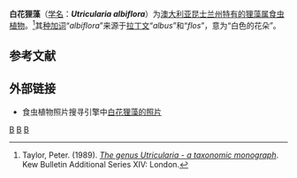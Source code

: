 {{noteTA
|G1=Carnivorous Plant
}}
{{Speciesbox 
| taxon = Utricularia albiflora
| authority = [[罗伯特·布朗|R.Br.]] 1810
|synonyms = *''Vesiculina albiflora''<br /><small>(R.Br.) [[康斯坦丁·萨米埃尔·拉菲内克-施马尔茨|Raf.]] 1838</small>
|}}

'''白花狸藻'''（[[学名|学名]]：'''''Utricularia albiflora'''''）为[[澳大利亚|澳大利亚]][[昆士兰州|昆士兰州]][[特有种|特有的]][[狸藻属|狸藻属]][[食虫植物|食虫植物]]。<ref name="Taylor 1989">Taylor, Peter. (1989). ''[[狸藻属——分类学专著|The genus Utricularia - a taxonomic monograph]]''. Kew Bulletin Additional Series XIV: London.</ref>其[[种加词|种加词]]“''albiflora''”来源于[[拉丁文|拉丁文]]“''albus''”和“''flos''”，意为“白色的花朵”。

== 参考文献 ==
{{reflist}}

== 外部链接 ==
{{refbegin|2}}
* 食虫植物照片搜寻引擎中[http://www.cpphotofinder.com/utricularia-albiflora-191.html 白花狸藻的照片] {{Wayback|url=http://www.cpphotofinder.com/utricularia-albiflora-191.html |date=20210119082742 }}
{{commons-inline|Utricularia albiflora|白花狸藻}}
{{wikispecies-inline|Utricularia albiflora|白花狸藻}}
{{refend}}

{{Utricularia}}
{{Taxonbar|from=Q14478616}}

[[Category:澳大利亚食虫植物|B]]
[[Category:狸藻属|B]]
[[Category:多歧聚伞狸藻组|B]]


{{狸藻属小作品}}